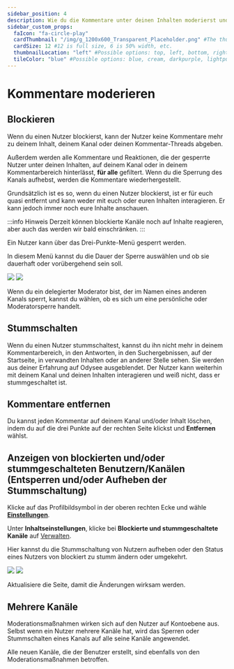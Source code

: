 ---
sidebar_position: 4
description: Wie du die Kommentare unter deinen Inhalten moderierst und andere Nutzer blockieren kannst, zeigen wir dir in diesem Abschnitt.
sidebar_custom_props:
  faIcon: "fa-circle-play"
  cardThumbnail: "/img/g_1200x600_Transparent_Placeholder.png" #The thumbnail on the category card.
  cardSize: 12 #12 is full size, 6 is 50% width, etc.
  thumbnailLocation: "left" #Possible options: top, left, bottom, right, none
  tileColor: "blue" #Possible options: blue, cream, darkpurple, lightpurple, mauve, orange, pink, none
---

# Kommentare moderieren 

## Blockieren

Wenn du einen Nutzer blockierst, kann der Nutzer keine Kommentare mehr zu deinem Inhalt, deinem Kanal oder deinen Kommentar-Threads abgeben.

Außerdem werden alle Kommentare und Reaktionen, die der gesperrte Nutzer unter deinen Inhalten, auf deinem Kanal oder in deinem Kommentarbereich hinterlässt, **für alle** gefiltert. Wenn du die Sperrung des Kanals aufhebst, werden die Kommentare wiederhergestellt. 

Grundsätzlich ist es so, wenn du einen Nutzer blockierst, ist er für euch quasi entfernt und kann weder mit euch oder euren Inhalten interagieren. Er kann jedoch immer noch eure Inhalte anschauen.  

:::info Hinweis
Derzeit können blockierte Kanäle noch auf Inhalte reagieren, aber auch das werden wir bald einschränken.
:::

Ein Nutzer kann über das Drei-Punkte-Menü <OdyseeIcon type="morevertical"/> gesperrt werden.

In diesem Menü kannst du die Dauer der Sperre auswählen und ob sie dauerhaft oder vorübergehend sein soll.

<Image src="/img/de/mute_comment_dark.png#dark" />
<Image src="/img/de/mute_comment_light.png#light" />

Wenn du ein delegierter Moderator bist, der im Namen eines anderen Kanals sperrt, kannst du wählen, ob es sich um eine persönliche oder Moderatorsperre handelt.

## Stummschalten

Wenn du einen Nutzer stummschaltest, kannst du ihn nicht mehr in deinem Kommentarbereich, in den Antworten, in den Suchergebnissen, auf der Startseite, in verwandten Inhalten oder an anderer Stelle sehen. Sie werden aus deiner Erfahrung auf Odysee ausgeblendet. Der Nutzer kann weiterhin mit deinem Kanal und deinen Inhalten interagieren und weiß nicht, dass er stummgeschaltet ist.

## Kommentare entfernen

Du kannst jeden Kommentar auf deinem Kanal und/oder Inhalt löschen, indem du auf die drei Punkte auf der rechten Seite klickst und **Entfernen** wählst.

## Anzeigen von blockierten und/oder stummgeschalteten Benutzern/Kanälen (Entsperren und/oder Aufheben der Stummschaltung)

Klicke auf das Profilbildsymbol in der oberen rechten Ecke und wähle **[<OdyseeIcon type="cogwheel"/> Einstellungen](https://odysee.com/$/settings)**.

Unter **Inhaltseinstellungen**, klicke bei **Blockierte und stummgeschaltete Kanäle** auf [<OdyseeIcon type="chevronright"/>Verwalten](https://odysee.com/$/settings/block_and_mute).

Hier kannst du die Stummschaltung von Nutzern aufheben oder den Status eines Nutzers von blockiert zu stumm ändern oder umgekehrt. 

<Image src="/img/de/muted_channels_screen_dark.png#dark" />
<Image src="/img/de/muted_channels_screen_light.png#light" />

Aktualisiere die Seite, damit die Änderungen wirksam werden.

## Mehrere Kanäle

Moderationsmaßnahmen wirken sich auf den Nutzer auf Kontoebene aus. Selbst wenn ein Nutzer mehrere Kanäle hat, wird das Sperren oder Stummschalten eines Kanals auf alle seine Kanäle angewendet.

Alle neuen Kanäle, die der Benutzer erstellt, sind ebenfalls von den Moderationsmaßnahmen betroffen.
